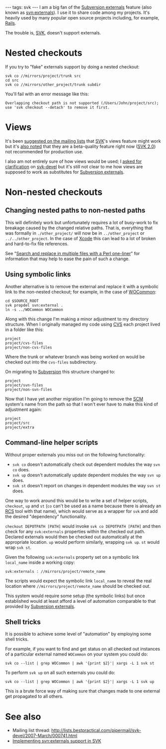 ---
tags: svk
---
I am a big fan of the [[Subversion externals]] feature (also known as [[svn:externals]]). I use it to share code among my projects. It's heavily used by many popular open source projects including, for example, [[Rails]].

The trouble is, [[SVK]], doesn't support externals.

= Nested checkouts =

If you try to "fake" externals support by doing a nested checkout:

<pre>svk co //mirrors/project/trunk src
cd src
svk co //mirrors/other_project/trunk subdir</pre>

You'll fail with an error message like this:

<pre>Overlapping checkout path is not supported (/Users/John/project/src); use 'svk checkout --detach' to remove it first.</pre>

= Views =

It's been [http://lists.bestpractical.com/pipermail/svk-devel/2007-January/000567.html suggested on the mailing lists] that [[SVK]]'s views feature might work but it's [http://bestpractical.typepad.com/worst_impractical/2007/01/svk_20_is_bette.html also noted] that they are a beta-quality feature right now ([[SVK 2.0]]) not recommended for production use.

I also am not entirely sure of how views would be used; I [http://lists.bestpractical.com/pipermail/svk-devel/2007-March/000741.html asked for clarification] on [[svk-devel]] but it's still not clear to me how views are supposed to work as substitutes for [[Subversion externals]].

= Non-nested checkouts =

== Changing nested paths to non-nested paths ==

This will definitely work but unfortunately requires a lot of busy-work to fix breakage caused by the changed relative paths. That is, everything that was formally in <tt>./other_project/</tt> will now be in <tt>../other_project</tt> or <tt>../../other_project</tt>. In the case of [[Xcode]] this can lead to a lot of broken and hard-to-fix file references.

See "[[Search and replace in multiple files with a Perl one-liner]]" for information that may help to ease the pain of such a change.

== Using symbolic links ==

Another alternative is to remove the external and replace it with a symbolic link to the non-nested checkout; for example, in the case of [[WOCommon]]:

<pre>cd $SOURCE_ROOT
svk propdel svn:external .
ln -s ../WOCommon WOCommon</pre>

Along with this change I'm making a minor adjustment to my directory structure. When I originally managed my code using [[CVS]] each project lived in a folder like this:

<pre>project
project/cvs-files
project/non-cvs-files</pre>

Where the trunk or whatever branch was being worked on would be checked out into the <tt>cvs-files</tt> subdirectory.

On migrating to [[Subversion]] this structure changed to:

<pre>project
project/svn-files
project/non-svn-files</pre>

Now that I have yet another migration I'm going to remove the [[SCM]] system's name from the path so that I won't ever have to make this kind of adjustment again:

<pre>project
project/src
project/extra</pre>

== Command-line helper scripts ==

Without proper externals you miss out on the following functionality:

* <tt>svk co</tt> doesn't automatically check out dependent modules the way <tt>svn co</tt> does.
* <tt>svk up</tt> doesn't automatically update dependent modules the way <tt>svn up</tt> does.
* <tt>svk st</tt> doesn't report on changes in dependent modules the way <tt>svn st</tt> does.

One way to work around this would be to write a set of helper scripts, <tt>checkout</tt>, <tt>up</tt> and <tt>st</tt> (<tt>co</tt> can't be used as a name because there is already an [[RCS]] tool with that name), which would serve as a wrapper for <tt>svk</tt> and add the desired "dependency" functionality.

<tt>checkout DEPOTPATH [PATH]</tt> would invoke <tt>svk co DEPOTPATH [PATH]</tt> and then check for any <tt>svk:externals</tt> properties within the checked out path. Declared externals would then be checked out automatically at the appropriate location. <tt>up</tt> would perform similarly, wrapping <tt>svk up</tt>. <tt>st</tt> would wrap <tt>svk st</tt>.

Given the following <tt>svk:externals</tt> property set on a symbolic link <tt>local_name</tt> inside a working copy:

<pre>svk:externals : //mirrors/project/remote_name</pre>

The scripts would expect the symbolic link <tt>local_name</tt> to reveal the real location where <tt>//mirrors/project/remote_name</tt> should be checked out.

This system would require some setup (the symbolic links) but once established would at least afford a level of automation comparable to that provided by [[Subversion externals]].

== Shell tricks ==

It is possible to achieve some level of "automation" by employing some shell tricks.

For example, if you want to find and get status on all checked out instances of a particular external named <tt>WOCommon</tt> on your system you could do:

<pre>svk co --list | grep WOCommon | awk '{print $2}'| xargs -L 1 svk st</pre>

To perform <tt>svk up</tt> on all such externals you could do:

<pre>svk co --list | grep WOCommon | awk '{print $2}'| xargs -L 1 svk up</pre>

This is a brute force way of making sure that changes made to one external get propagated to all others.

= See also =

* Mailing list thread: http://lists.bestpractical.com/pipermail/svk-devel/2007-March/000741.html
* [[Implementing svn:externals support in SVK]]

